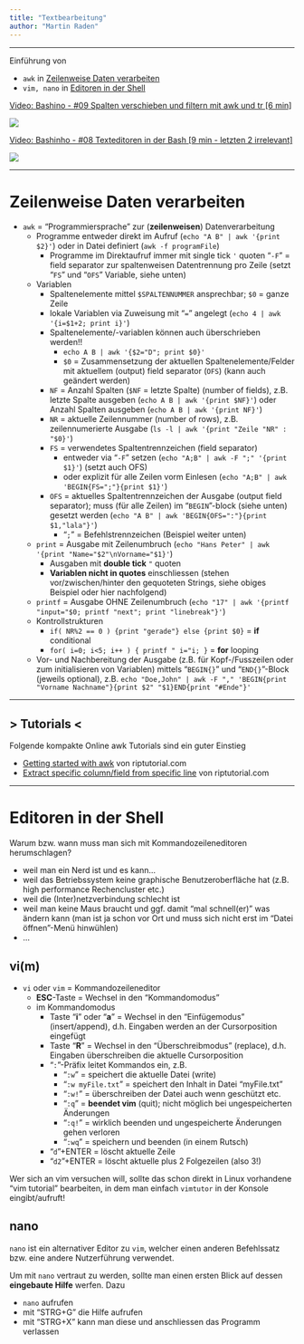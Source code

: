 ```yaml
---
title: "Textbearbeitung"
author: "Martin Raden"
---
```


-------------------------------------------

Einführung von 

- `awk` in [Zeilenweise Daten verarbeiten]
- `vim, nano` in [Editoren in der Shell]


[Video: Bashino - #09 Spalten verschieben und filtern mit awk und tr [6 min]](http://www.youtube.com/watch?v=Swtrh7z6FnE?t=7)

[![](http://img.youtube.com/vi/Swtrh7z6FnE/0.jpg)](http://www.youtube.com/watch?v=Swtrh7z6FnE?t=7 "Bashino - #09 Spalten verschieben und filtern mit awk und tr [6 min]")



[Video: Bashinho - #08 Texteditoren in der Bash [9 min - letzten 2 irrelevant]](http://www.youtube.com/watch?v=M28zU56xWHY?t=7)

[![](http://img.youtube.com/vi/M28zU56xWHY/0.jpg)](http://www.youtube.com/watch?v=M28zU56xWHY?t=7 "Bashinho - #08 Texteditoren in der Bash [9 min - letzten 2 irrelevant]")


-------------------------------------------

# Zeilenweise Daten verarbeiten

- `awk` = "Programmiersprache" zur (**zeilenweisen**) Datenverarbeitung
  - Programme entweder direkt im Aufruf (`echo "A B" | awk '{print $2}'`) oder in Datei definiert (`awk -f programFile`)
    - Programme im Direktaufruf immer mit single tick `'` quoten
        "`-F`" = field separator zur spaltenweisen Datentrennung pro Zeile (setzt "`FS`" und "`OFS`" Variable, siehe unten)
  - Variablen
    - Spaltenelemente mittel `$SPALTENNUMMER` ansprechbar; `$0` = ganze Zeile
    - lokale Variablen via Zuweisung mit "`=`" angelegt (`echo 4 | awk '{i=$1+2; print i}'`)
    - Spaltenelemente/-variablen können auch überschrieben werden!!
      - `echo A B | awk '{$2="D"; print $0}'`
      - `$0` = Zusammensetzung der aktuellen Spaltenelemente/Felder mit aktuellem (output) field separator (`OFS`) (kann auch geändert werden)
    - `NF` = Anzahl Spalten (`$NF` = letzte Spalte) (number of fields), z.B. letzte Spalte ausgeben (`echo A B | awk '{print $NF}'`) oder Anzahl Spalten ausgeben (`echo A B | awk '{print NF}'`)
    - `NR` = aktuelle Zeilennummer (number of rows), z.B. zeilennumerierte Ausgabe (`ls -l | awk '{print "Zeile "NR" : "$0}'`)
    - `FS` = verwendetes Spaltentrennzeichen (field separator)
      - entweder via "`-F`" setzen (`echo "A;B" | awk -F ";" '{print $1}'`) (setzt auch OFS)
      - oder explizit für alle Zeilen vorm Einlesen (`echo "A;B" | awk 'BEGIN{FS=";"}{print $1}'`)
    - `OFS` = aktuelles Spaltentrennzeichen der Ausgabe (output field separator); muss (für alle Zeilen) im "`BEGIN`"-block (siehe unten) gesetzt werden (`echo "A B" | awk 'BEGIN{OFS=":"}{print $1,"lala"}'`)
      - "`;`" = Befehlstrennzeichen (Beispiel weiter unten)
  - `print` = Ausgabe mit Zeilenumbruch (`echo "Hans Peter" | awk '{print "Name="$2"\nVorname="$1}'`)
    - Ausgaben mit **double tick** `"` quoten
    - **Variablen nicht in quotes** einschliessen (stehen vor/zwischen/hinter den gequoteten Strings, siehe obiges Beispiel oder hier nachfolgend)
  - `printf` = Ausgabe OHNE Zeilenumbruch (`echo "17" | awk '{printf "input="$0; printf "next"; print "linebreak"}'`)
  - Kontrollstrukturen
    - `if( NR%2 == 0 ) {print "gerade"} else {print $0}` = **if** conditional
    - `for( i=0; i<5; i++ ) { printf " i="i; }` = **for** looping
  - Vor- und Nachbereitung der Ausgabe (z.B. für Kopf-/Fusszeilen oder zum initialisieren von Variablen) mittels "`BEGIN{}`" und "`END{}`"-Block (jeweils optional), z.B. `echo "Doe,John" | awk -F "," 'BEGIN{print "Vorname Nachname"}{print $2" "$1}END{print "#Ende"}'`
  
  
-------------------------------------------

## > Tutorials <

Folgende kompakte Online awk Tutorials sind ein guter Einstieg

-    [Getting started with awk](https://riptutorial.com/awk/topic/937/getting-started-with-awk) von riptutorial.com
-    [Extract specific column/field from specific line](https://riptutorial.com/awk/example/28060/extract-specific-column-field-from-specific-line) von riptutorial.com


-------------------------------------------

# Editoren in der Shell

Warum bzw. wann muss man sich mit Kommandozeileneditoren herumschlagen?

- weil man ein Nerd ist und es kann...
- weil das Betriebssystem keine graphische Benutzeroberfläche hat (z.B. high performance Rechencluster etc.)
- weil die (Inter)netzverbindung schlecht ist
- weil man keine Maus braucht und ggf. damit "mal schnell(er)" was ändern kann (man ist ja schon vor Ort und muss sich nicht erst im "Datei öffnen"-Menü hinwühlen)
- ...

## vi(m)

- `vi` oder `vim` = Kommandozeileneditor
  - **ESC**-Taste = Wechsel in den "Kommandomodus"
  - im Kommandomodus
    - Taste "**i**" oder "**a**" = Wechsel in den "Einfügemodus" (insert/append), d.h. Eingaben werden an der Cursorposition eingefügt
    - Taste "**R**" = Wechsel in den "Überschreibmodus" (replace), d.h. Eingaben überschreiben die aktuelle Cursorposition
    - "`:`"-Präfix leitet Kommandos ein, z.B.
      - "`:w`" = speichert die aktuelle Datei (write)
      - "`:w myFile.txt`" = speichert den Inhalt in Datei "myFile.txt"
      - "`:w!`" = überschreiben der Datei auch wenn geschützt etc.
      - "`:q`" = **beendet vim** (quit); nicht möglich bei ungespeicherten Änderungen
      - "`:q!`" = wirklich beenden und ungespeicherte Änderungen gehen verloren
      - "`:wq`" = speichern und beenden (in einem Rutsch)
    - "`d`"+ENTER = löscht aktuelle Zeile
    - "`d2`"+ENTER = löscht aktuelle plus 2 Folgezeilen (also 3!)

Wer sich an vim versuchen will, sollte das schon direkt in Linux vorhandene "vim tutorial" bearbeiten, in dem man einfach `vimtutor` in der Konsole eingibt/aufruft!


## nano

`nano` ist ein alternativer Editor zu `vim`, welcher einen anderen Befehlssatz bzw. eine andere Nutzerführung verwendet.

Um mit `nano` vertraut zu werden, sollte man einen ersten Blick auf dessen **eingebaute Hilfe** werfen. Dazu

-    `nano` aufrufen
-    mit "STRG+G" die Hilfe aufrufen
-    mit "STRG+X" kann man diese und anschliessen das Programm verlassen
    
